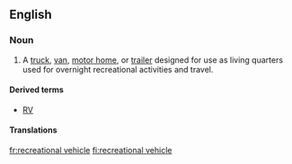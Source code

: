 ==English==

===Noun===
{{en-noun}}

# {{lb|en|North America}} A [[truck]], [[van]], [[motor home]], or [[trailer]] designed for use as living quarters used for overnight recreational activities and travel.

====Derived terms====
* [[RV]]

====Translations====
{{trans-see|recreational home on wheels|motor home}}

[[fr:recreational vehicle]]
[[fi:recreational vehicle]]